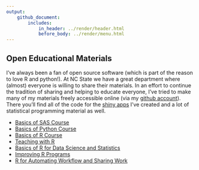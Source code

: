 ```yaml
---
output: 
    github_document:
        includes: 
            in_header: ../render/header.html
            before_body: ../render/menu.html
---
```



## Open Educational Materials

I've always been a fan of open source software (which is part of the reason to love R and python!). At NC State we have a great department where (almost) everyone is willing to share their materials. In an effort to continue the tradition of sharing and helping to educate everyone, I've tried to make many of my materials freely accessible online (via my <a href = "https://github.com/jbpost2?tab=repositories" target = "_blank">github account</a>). There you'll find all of the code for the [shiny apps](ShinyApps.html) I've created and a lot of statistical programming material as well.

- <a href="SAS.html">Basics of SAS Course</a>
- <a href="Python.html">Basics of Python Course</a>
- <a href="R.html">Basics of R Course</a>
- <a href="OtherRCourses.html#TeachingWithR">Teaching with R</a>
- <a href="OtherRCourses.html#DataMatters">Basics of R for Data Science and Statistics</a>
- <a href="OtherRCourses.html#DataMatters">Improving R Programs</a>
- <a href="OtherRCourses.html#DataMatters">R for Automating Workflow and Sharing Work</a>


